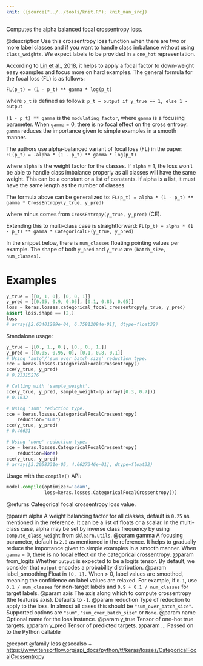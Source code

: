 ```yaml
---
knit: ({source("../../tools/knit.R"); knit_man_src})
---
```

Computes the alpha balanced focal crossentropy loss.

@description
Use this crossentropy loss function when there are two or more label
classes and if you want to handle class imbalance without using
`class_weights`. We expect labels to be provided in a `one_hot`
representation.

According to [Lin et al., 2018](https://arxiv.org/pdf/1708.02002.pdf), it
helps to apply a focal factor to down-weight easy examples and focus more on
hard examples. The general formula for the focal loss (FL)
is as follows:

`FL(p_t) = (1 - p_t) ** gamma * log(p_t)`

where `p_t` is defined as follows:
`p_t = output if y_true == 1, else 1 - output`

`(1 - p_t) ** gamma` is the `modulating_factor`, where `gamma` is a focusing
parameter. When `gamma` = 0, there is no focal effect on the cross entropy.
`gamma` reduces the importance given to simple examples in a smooth manner.

The authors use alpha-balanced variant of focal loss (FL) in the paper:
`FL(p_t) = -alpha * (1 - p_t) ** gamma * log(p_t)`

where `alpha` is the weight factor for the classes. If `alpha` = 1, the
loss won't be able to handle class imbalance properly as all
classes will have the same weight. This can be a constant or a list of
constants. If alpha is a list, it must have the same length as the number
of classes.

The formula above can be generalized to:
`FL(p_t) = alpha * (1 - p_t) ** gamma * CrossEntropy(y_true, y_pred)`

where minus comes from `CrossEntropy(y_true, y_pred)` (CE).

Extending this to multi-class case is straightforward:
`FL(p_t) = alpha * (1 - p_t) ** gamma * CategoricalCE(y_true, y_pred)`

In the snippet below, there is `num_classes` floating pointing values per
example. The shape of both `y_pred` and `y_true` are
`(batch_size, num_classes)`.

# Examples
```python
y_true = [[0, 1, 0], [0, 0, 1]]
y_pred = [[0.05, 0.9, 0.05], [0.1, 0.85, 0.05]]
loss = keras.losses.categorical_focal_crossentropy(y_true, y_pred)
assert loss.shape == (2,)
loss
# array([2.63401289e-04, 6.75912094e-01], dtype=float32)
```
Standalone usage:

```python
y_true = [[0., 1., 0.], [0., 0., 1.]]
y_pred = [[0.05, 0.95, 0], [0.1, 0.8, 0.1]]
# Using 'auto'/'sum_over_batch_size' reduction type.
cce = keras.losses.CategoricalFocalCrossentropy()
cce(y_true, y_pred)
# 0.23315276
```

```python
# Calling with 'sample_weight'.
cce(y_true, y_pred, sample_weight=np.array([0.3, 0.7]))
# 0.1632
```

```python
# Using 'sum' reduction type.
cce = keras.losses.CategoricalFocalCrossentropy(
    reduction="sum")
cce(y_true, y_pred)
# 0.46631
```

```python
# Using 'none' reduction type.
cce = keras.losses.CategoricalFocalCrossentropy(
    reduction=None)
cce(y_true, y_pred)
# array([3.2058331e-05, 4.6627346e-01], dtype=float32)
```

Usage with the `compile()` API:

```python
model.compile(optimizer='adam',
              loss=keras.losses.CategoricalFocalCrossentropy())
```

@returns
Categorical focal crossentropy loss value.

@param alpha A weight balancing factor for all classes, default is `0.25` as
    mentioned in the reference. It can be a list of floats or a scalar.
    In the multi-class case, alpha may be set by inverse class
    frequency by using `compute_class_weight` from `sklearn.utils`.
@param gamma A focusing parameter, default is `2.0` as mentioned in the
    reference. It helps to gradually reduce the importance given to
    simple examples in a smooth manner. When `gamma` = 0, there is
    no focal effect on the categorical crossentropy.
@param from_logits Whether `output` is expected to be a logits tensor. By
    default, we consider that `output` encodes a probability
    distribution.
@param label_smoothing Float in `[0, 1].` When > 0, label values are smoothed,
    meaning the confidence on label values are relaxed. For example, if
    `0.1`, use `0.1 / num_classes` for non-target labels and
    `0.9 + 0.1 / num_classes` for target labels.
@param axis The axis along which to compute crossentropy (the features
    axis). Defaults to `-1`.
@param reduction Type of reduction to apply to the loss. In almost all cases
    this should be `"sum_over_batch_size"`.
    Supported options are `"sum"`, `"sum_over_batch_size"` or `None`.
@param name Optional name for the loss instance.
@param y_true Tensor of one-hot true targets.
@param y_pred Tensor of predicted targets.
@param ... Passed on to the Python callable

@export
@family loss
@seealso
+ <https://www.tensorflow.org/api_docs/python/tf/keras/losses/CategoricalFocalCrossentropy>
